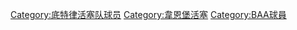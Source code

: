 [[Category:底特律活塞队球员|Category:底特律活塞队球员]]
[[Category:韋恩堡活塞|Category:韋恩堡活塞]]
[[Category:BAA球員|Category:BAA球員]]